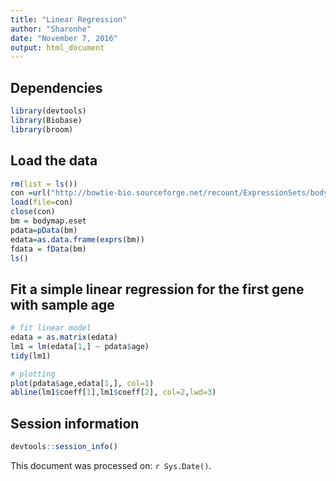 ```yaml
---
title: "Linear Regression"
author: "Sharonhe"
date: "November 7, 2016"
output: html_document
---
```


## Dependencies

```r
library(devtools)
library(Biobase)
library(broom)
```

## Load the data

```r
rm(list = ls())
con =url("http://bowtie-bio.sourceforge.net/recount/ExpressionSets/bodymap_eset.RData")
load(file=con)
close(con)
bm = bodymap.eset
pdata=pData(bm)
edata=as.data.frame(exprs(bm))
fdata = fData(bm)
ls()
```

## Fit a simple linear regression for the first gene with sample age

```r
# fit linear model
edata = as.matrix(edata)
lm1 = lm(edata[1,] ~ pdata$age)
tidy(lm1)

# plotting
plot(pdata$age,edata[1,], col=1)
abline(lm1$coeff[1],lm1$coeff[2], col=2,lwd=3)
```





## Session information

```r
devtools::session_info()
```

This document was processed on: `r Sys.Date()`.
